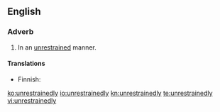 ==English==

===Adverb===
{{en-adv}}

# In an [[unrestrained]] manner.

====Translations====
{{trans-top|in unrestrained manner}}
* Finnish: {{t-|fi|hillittömästi}}
{{trans-mid}}
{{trans-bottom}}

[[ko:unrestrainedly]]
[[io:unrestrainedly]]
[[kn:unrestrainedly]]
[[te:unrestrainedly]]
[[vi:unrestrainedly]]
